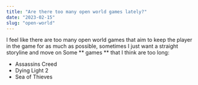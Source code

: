 ```yaml
---
title: "Are there too many open world games lately?"
date: "2023-02-15"
slug: "open-world"
---
```


I feel like there are too many open world games that aim to keep the player in the game for as much as possible,
sometimes I just want a straight storyline and move on
Some ** games ** that I think are too long:

- Assassins Creed
- Dying Light 2
- Sea of Thieves
